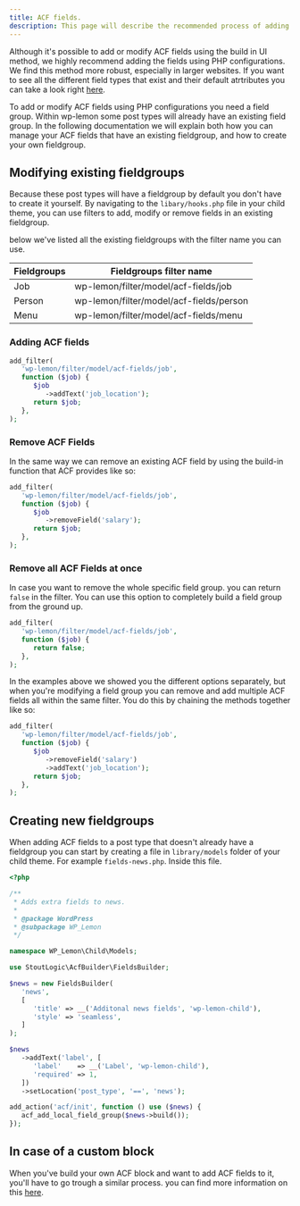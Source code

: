 ```yaml
---
title: ACF fields.
description: This page will describe the recommended process of adding additional field groups using ACF builder.
---
```


Although it's possible to add or modify ACF fields using the build in UI method, we highly recommend adding the fields using PHP configurations. We find this method more robust, especially in larger websites.
If you want to see all the different field types that exist and their default atrtributes you can take a look right [here](https://github.com/StoutLogic/acf-builder/wiki/field-types).

To add or modify ACF fields using PHP configurations you need a field group. Within wp-lemon some post types will already have an existing field group. 
In the following documentation we will explain both how you can manage your ACF fields that have an existing fieldgroup, and how to create your own fieldgroup.




## Modifying existing fieldgroups
Because these post types will have a fieldgroup by default you don't have to create it yourself. 
By navigating to the `libary/hooks.php` file in your child theme, you can use filters to add, modify or remove fields in an existing fieldgroup.

below we've listed all the existing fieldgroups with the filter name you can use.

| **Fieldgroups**          | **Fieldgroups filter name**    |
|------------------------|------------------------|
| Job                    | wp-lemon/filter/model/acf-fields/job  |
| Person                 | wp-lemon/filter/model/acf-fields/person  |
| Menu                   | wp-lemon/filter/model/acf-fields/menu  |


### Adding ACF fields
```php 
add_filter(
   'wp-lemon/filter/model/acf-fields/job',
   function ($job) {
      $job
         ->addText('job_location');
      return $job;
   },
);
```

### Remove ACF Fields
In the same way we can remove an existing ACF field by using the build-in function that ACF provides like so:
```php
add_filter(
   'wp-lemon/filter/model/acf-fields/job',
   function ($job) {
      $job
         ->removeField('salary');
      return $job;
   },
);
```

### Remove all ACF Fields at once
In case you want to remove the whole specific field group. you can return `false` in the filter.
You can use this option to completely build a field group from the ground up.

```php
add_filter(
   'wp-lemon/filter/model/acf-fields/job',
   function ($job) {
      return false;
   },
);
```


In the examples above we showed you the different options separately, but when you're modifying a field group you can remove and add multiple ACF fields all within the same filter. You do this by chaining the methods together like so:
```php 
add_filter(
   'wp-lemon/filter/model/acf-fields/job',
   function ($job) {
      $job
         ->removeField('salary')
         ->addText('job_location');
      return $job;
   },
);
```






## Creating new fieldgroups
When adding ACF fields to a post type that doesn't already have a fieldgroup you can start by creating a file in `library/models` folder of your child theme.
For example `fields-news.php`. Inside this file.

```php 
<?php

/**
 * Adds extra fields to news.
 *
 * @package WordPress
 * @subpackage WP_Lemon
 */

namespace WP_Lemon\Child\Models;

use StoutLogic\AcfBuilder\FieldsBuilder;

$news = new FieldsBuilder(
   'news',
   [
      'title' => __('Additonal news fields', 'wp-lemon-child'),
      'style' => 'seamless',
   ]
);

$news
   ->addText('label', [
      'label'    => __('Label', 'wp-lemon-child'),
      'required' => 1,
   ])
   ->setLocation('post_type', '==', 'news');

add_action('acf/init', function () use ($news) {
   acf_add_local_field_group($news->build());
});
```






## In case of a custom block
When you've build your own ACF block and want to add ACF fields to it, you'll have to go trough a similar process. you can find more information on this  [here](/extend/add-blocks#block-with-custom-acf-fields).